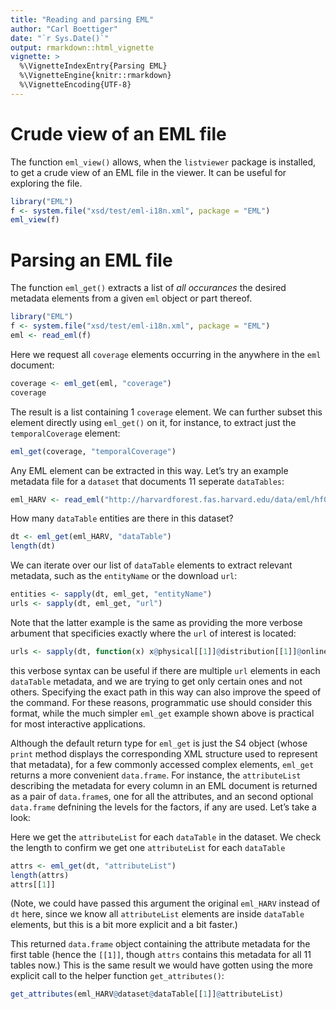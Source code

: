 ```yaml
---
title: "Reading and parsing EML"
author: "Carl Boettiger"
date: "`r Sys.Date()`"
output: rmarkdown::html_vignette
vignette: >
  %\VignetteIndexEntry{Parsing EML}
  %\VignetteEngine{knitr::rmarkdown}
  %\VignetteEncoding{UTF-8}
---
```



# Crude view of an EML file

The function `eml_view()` allows, when the `listviewer` package is installed, to get a crude view of an EML file in the viewer. It can be useful for exploring the file.

```r
library("EML")
f <- system.file("xsd/test/eml-i18n.xml", package = "EML")
eml_view(f)

```

# Parsing an EML file

The function `eml_get()` extracts a list of _all occurances_ the desired metadata elements from a given `eml` object or part thereof.  

```r
library("EML")
f <- system.file("xsd/test/eml-i18n.xml", package = "EML")
eml <- read_eml(f)
```

Here we request all `coverage` elements occurring in the anywhere in the `eml` document:

```r
coverage <- eml_get(eml, "coverage")
coverage
```

The result is a list containing 1 `coverage` element. We can further subset this element directly using `eml_get()` on it, for instance, to extract just the `temporalCoverage` element:

```r
eml_get(coverage, "temporalCoverage")
```

Any EML element can be extracted in this way. Let's try an example metadata file for a `dataset` that documents 11 seperate `dataTables`: 

```r
eml_HARV <- read_eml("http://harvardforest.fas.harvard.edu/data/eml/hf001.xml")
```

How many `dataTable` entities are there in this dataset?

```r
dt <- eml_get(eml_HARV, "dataTable")
length(dt)
```

We can iterate over our list of `dataTable` elements to extract relevant metadata, such as the `entityName` or the download `url`:

```r
entities <- sapply(dt, eml_get, "entityName")
urls <- sapply(dt, eml_get, "url")
```


Note that the latter example is the same as providing the more verbose arbument that specificies exactly where the `url` of interest is located:

```r
urls <- sapply(dt, function(x) x@physical[[1]]@distribution[[1]]@online@url)
```

this verbose syntax can be useful if there are multiple `url` elements in each `dataTable` metadata, and we are trying to get only certain ones and not others. Specifying the exact path in this way can also improve the speed of the command.  For these reasons, programmatic use should consider this format, while the much simpler `eml_get` example shown above is practical for most interactive applications.

Although the default return type for `eml_get` is just the S4 object (whose `print` method displays the corresponding XML structure used to represent that metadata), for a few commonly accessed complex elements, `eml_get` returns a more convenient `data.frame`.  For instance, the `attributeList` describing the metadata for every column in an EML document is returned as a pair of `data.frame`s, one for all the attributes, and an second optional `data.frame` defnining the levels for the factors, if any are used.  Let's take a look: 

Here we get the `attributeList` for each `dataTable` in the dataset. We check the length to confirm we get one `attributeList` for each `dataTable`

```r
attrs <- eml_get(dt, "attributeList") 
length(attrs)
attrs[[1]]
```

(Note, we could have passed this argument the original `eml_HARV` instead of `dt` here, since we know all `attributeList` elements are inside `dataTable` elements, but this is a bit more explicit and a bit faster.)

This returned `data.frame` object containing the attribute metadata for the first table (hence the `[[1]]`, though `attrs` contains this metadata for all 11 tables now.)  This is the same result we would have gotten using the more explicit call to the helper function `get_attributes()`:

```r
get_attributes(eml_HARV@dataset@dataTable[[1]]@attributeList)
```

